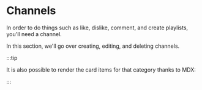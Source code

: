 # Channels

In order to do things such as like, dislike, comment, and create playlists, you'll need a channel.

In this section, we'll go over creating, editing, and deleting channels.

:::tip

It is also possible to render the card items for that category thanks to MDX:

:::

<div class="container" style={{ padding: 0 }}>
  <div class="row">
    <div class="col col--3 margin-bottom--lg">
      <ThumbnailCard
        title="Creating Your First Channel"
        faIcon="fa-circle-play"
        description="First time on Odysee? Here's how to create a channel."
        to={'/category-channels/firstchannel'}
        thumbnail="https://placehold.co/1200x600"
      />
    </div>
    <div class="col col--3 margin-bottom--lg">
      <ThumbnailCard
        title="Settings and Customization"
        description="Your title, URL, profile picture, and more."
        to={'/category-channels/settings'}
        thumbnail="https://placehold.co/1200x600"
      />
    </div>
    <div class="col col--3 margin-bottom--lg">
      <ThumbnailCard
        title="Creating New Channels"
        description="Creating new channels after your first."
        to={'/category-channels/creatingchannels'}
        thumbnail="https://placehold.co/1200x600"
      />
    </div>
    <div class="col col--3 margin-bottom--lg">
      <ThumbnailCard
        title="Editing Channels"
        description="Editing existing channels."
        to={'/category-channels/editingchannels'}
        thumbnail="https://placehold.co/1200x600"
      />
    </div>
    <div class="col col--3 margin-bottom--lg">
      <ThumbnailCard
        title="Deleting Channels"
        description="Got an extra channel? Here's how to delete it."
        to={'/category-channels/deletingchannels'}
        thumbnail="https://placehold.co/1200x600"
      />
    </div>
  </div>
</div>
